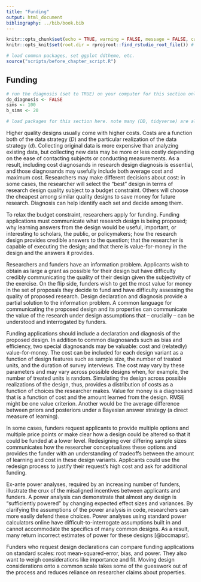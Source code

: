 ```yaml
---
title: "Funding"
output: html_document
bibliography: ../bib/book.bib 
---
```


<!-- note do_bookdown is set in index.rmd, so we know if you're running just this .Rmd or compiling the book-->
```r
knitr::opts_chunk$set(echo = TRUE, warning = FALSE, message = FALSE, cache = FALSE)
knitr::opts_knit$set(root.dir = rprojroot::find_rstudio_root_file()) # files are all relative to RStudio project home
```

```r
# load common packages, set ggplot ddtheme, etc.
source("scripts/before_chapter_script.R")
```

<!-- start post here, do not edit above -->

## Funding

<!-- make sure to rename the section title below -->

```r
# run the diagnosis (set to TRUE) on your computer for this section only before pushing to Github. no diagnosis will ever take place on github.
do_diagnosis <- FALSE
sims <- 100
b_sims <- 20
```

```r
# load packages for this section here. note many (DD, tidyverse) are already available, see scripts/package-list.R
```

<!-- point 1 -->
Higher quality designs usually come with higher costs. Costs are a function both of the data strategy ($D$) and the particular realization of the data strategy ($d$). Collecting original data is more expensive than analyzing existing data, but collecting new data may be more or less costly depending on the ease of contacting subjects or conducting measurements. As a result, including cost diagnosands in research design diagnosis is essential, and those diagnosands may usefully include both average cost and maximum cost. Researchers may make different decisions about cost: in some cases, the researcher will select the "best" design in terms of research design quality subject to a budget constraint. Others will choose the cheapest among similar quality designs to save money for future research. Diagnosis can help identify each set and decide among them.

To relax the budget constraint, researchers apply for funding. Funding applications must communicate what research design is being proposed; why learning answers from the design would be useful, important, or interesting to scholars, the public, or policymakers; how the research design provides credible answers to the question; that the researcher is capable of executing the design; and that there is value-for-money in the design and the answers it provides. 

Researchers and funders have an information problem. Applicants wish to obtain as large a grant as possible for their design but have difficulty credibly communicating the quality of their design given the subjectivity of the exercise. On the flip side, funders wish to get the most value for money in the set of proposals they decide to fund and have difficulty assessing the quality of proposed research. Design declaration and diagnosis provide a partial solution to the information problem. A common language for communicating the proposed design and its properties can communicate the value of the research under design assumptions that -- crucially -- can be understood and interrogated by funders. 

Funding applications should include a declaration and diagnosis of the proposed design. In addition to common diagnosands such as bias and efficiency, two special diagnosands may be valuable: cost and (relatedly) value-for-money. The cost can be included for each design variant as a function of design features such as sample size, the number of treated units, and the duration of survey interviews. The cost may vary by these parameters and may vary across possible designs when, for example, the number of treated units is random. Simulating the design across possible realizations of the design, thus, provides a distribution of costs as a function of choices the researcher makes. Value for money is a diagnosand that is a function of cost and the amount learned from the design. RMSE might be one value criterion. Another would be the average difference between priors and posteriors under a Bayesian answer strategy (a direct measure of learning). 

In some cases, funders request applicants to provide multiple options and multiple price points or make clear how a design could be altered so that it could be funded at a lower level. Redesigning over differing sample sizes communicates how the researcher conceptualizes these options and provides the funder with an understanding of tradeoffs between the amount of learning and cost in these design variants. Applicants could use the redesign process to justify their request's high cost and ask for additional funding.

Ex-ante power analyses, required by an increasing number of funders, illustrate the crux of the misaligned incentives between applicants and funders. A power analysis can demonstrate that almost any design is "sufficiently powered" by changing expected effect sizes and variances. By clarifying the assumptions of the power analysis in code, researchers can more easily defend these choices. Power analyses using standard power calculators online have difficult-to-interrogate assumptions built in and cannot accommodate the specifics of many common designs. As a result, many return incorrect estimates of power for these designs [@bccmapsr].

Funders who request design declarations can compare funding applications on standard scales: root mean-squared-error, bias, and power. They also want to weigh considerations like importance and fit. Moving design considerations onto a common scale takes some of the guesswork out of the process and reduces reliance on researcher claims about properties.

<!-- **Further readings.** -->

<!-- -  -->

<!-- -- funders often request power analysis, but these are typically described in words and thus the assumptions behind them cannot be interrogated fully. (a) not in code, so not specific; (b) user power calculators that are wrong (cite paper); (c) do not provide the details funders need to verify whether they agree with the assumptions.  -->

<!-- -- for funders, providing MIDA declared in code allows them to change the parameters of the design and test how the properties of the design change with beliefs about the world in M or data strategy parameters in D such as sample size, rather than having to rely on claims by applicants -->

<!-- -- often funders require regular reporting on changes in plan -- MIDA and design declaration provides a way to communicate (a) what those changes are and (b) how they change the values of diagnosands.  -->

<!-- -- value for money as a diagnosand (cost of each design as a function of design parameters) -->

<!-- -- allows funders to compare on a common scale (the same set of diagnosands) funding proposals -- often trying to evaluate "quality" but hard to do that with narrative proposals -->

<!-- ### References -->


